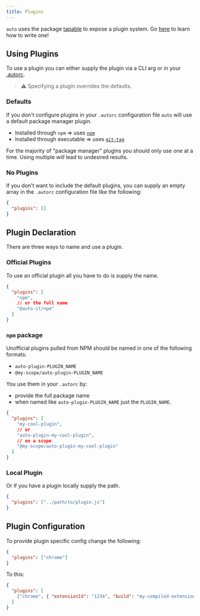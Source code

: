 ```yaml
---
title: Plugins
---
```


`auto` uses the package [tapable](https://github.com/webpack/tapable) to expose a plugin system. Go [here](../plugins/writing-plugins) to learn how to write one!

## Using Plugins

To use a plugin you can either supply the plugin via a CLI arg or in your [.autorc](./autorc#plugins).

> :warning: Specifying a plugin overrides the defaults.

### Defaults

If you don't configure plugins in your `.autorc` configuration file `auto` will use a default package manager plugin.

- Installed through `npm` => uses [`npm`](../generated/npm)
- Installed through executable => uses [`git-tag`](../generated/git-tag)

For the majority of "package manager" plugins you should only use one at a time.
Using multiple _will_ lead to undesired results.

### No Plugins

If you don't want to include the default plugins, you can supply an empty array in the `.autorc` configuration file like the following:

```json
{
  "plugins": []
}
```

## Plugin Declaration

There are three ways to name and use a plugin.

### Official Plugins

To use an official plugin all you have to do is supply the name.

```json
{
  "plugins": [
    "npm",
    // or the full name
    "@auto-it/npm"
  ]
}
```

### `npm` package

Unofficial plugins pulled from NPM should be named in one of the following formats:

- `auto-plugin-PLUGIN_NAME`
- `@my-scope/auto-plugin-PLUGIN_NAME`

You use them in your `.autorc` by:

- provide the full package name
- when named like `auto-plugin-PLUGIN_NAME` just the `PLUGIN_NAME`.

```json
{
  "plugins": [
    "my-cool-plugin",
    // or
    "auto-plugin-my-cool-plugin",
    // on a scope
    "@my-scope/auto-plugin-my-cool-plugin"
  ]
}
```

### Local Plugin

Or if you have a plugin locally supply the path.

```json
{
  "plugins": ["../path/to/plugin.js"]
}
```

## Plugin Configuration

To provide plugin specific config change the following:

```json
{
  "plugins": ["chrome"]
}
```

To this:

```json
{
  "plugins": [
    ["chrome", { "extensionId": "1234", "build": "my-compiled-extension.zip" }]
  ]
}
```

